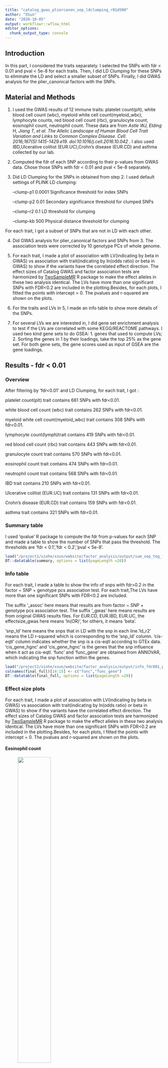 ```yaml
---
title: "catalog_gwas_pliercanon_sep_ldclumping_r01d500"
author: "XSun"
date: "2020-10-05"
output: workflowr::wflow_html
editor_options:
  chunk_output_type: console
---
```



## Introduction

In this part, I considered the traits separately. I selected the SNPs with fdr < 0.01 and pval < 5e-8 for each traits. Then, I did LD Clumping for these SNPs to eliminate the LD and select a smaller subset of SNPs. Finally, I did GWAS analysis for the plier_canonical factors with the SNPs.

## Material and Methods

1. I used the GWAS results of 12 immune traits: platelet count(plt), white blood cell count (wbc), myeloid white cell count(myeloid_wbc), lymphocyte counts, red blood cell count (rbc), granulocyte count, eosinophil count, neutrophil count. These data are from *Astle WJ, Elding H, Jiang T, et al. The Allelic Landscape of Human Blood Cell Trait Variation and Links to Common Complex Disease. Cell. 2016;167(5):1415-1429.e19. doi:10.1016/j.cell.2016.10.042* . I also used IBD,Ulcerative colitist (EUR.UC),Crohn's disease (EUR.CD) and asthma collected by our lab.

2. Computed the fdr of each SNP according to their p-values from GWAS data. Chose those SNPs with fdr < 0.01 and pval < 5e-8 separately. 

3. Did LD Clumping for the SNPs in obtained from step 2. I used default settings of PLINK LD clumping: 
      
     --clump-p1 0.0001            Significance threshold for index SNPs
     
     --clump-p2 0.01              Secondary significance threshold for clumped SNPs
 
     --clump-r2 0.1               LD threshold for clumping

     --clump-kb 500               Physical distance threshold for clumping

For each trait, I got a subset of SNPs that are not in LD with each other.

4. Did GWAS analysis for plier_canonical factors and SNPs from 3. The association tests were corrected by 10 genotype PCs of whole genome.

5. For each trait, I made a plot of association with LV(indicating by beta in GWAS) vs association with trait(indicating by ln(odds ratio) or beta in GWAS) to show if the variants have the correlated effect direction. The effect sizes of Catalog GWAS and factor association tests are harmonized by [TwoSampleMR](https://mrcieu.github.io/TwoSampleMR/articles/introduction.html) R package to make the effect alleles in these two analysis identical. The LVs have more than one significant SNPs with FDR<0.2 are included in the plotting.Besides, for each plots, I fitted the points with intercept = 0. The pvalues and r-squared are shown on the plots.

6. For the traits and LVs in 5, I made an info table to show more details of the SNPs. 

7. For several LVs we are interested in, I did gene set enrichment analysis to test if the LVs are correlated with some KEGG/REACTOME pathways. I used two kind gene sets to do GSEA: 1. genes that used to compute LVs; 2. Sorting the genes in 1 by their loadings, take the top 25% as the gene set. For both gene sets, the gene scores used as input of GSEA are the gene loadings.

## Results - fdr < 0.01

### Overview

After filtering by 'fdr<0.01' and LD Clumping, for each trait, I got :

platelet count(plt) trait contains  661  SNPs with fdr<0.01. 

white blood cell count (wbc) trait contains 262 SNPs with fdr<0.01. 

myeloid white cell count(myeloid_wbc) trait contains 308 SNPs with fdr<0.01. 

lymphocyte count(lymph)trait contains 419 SNPs with fdr<0.01. 

red blood cell count (rbc) trait contains 443 SNPs with fdr<0.01. 

granulocyte count trait contains 570 SNPs with fdr<0.01. 

eosinophil count trait contains  474 SNPs with fdr<0.01. 

neutrophil count trait contains 568 SNPs with fdr<0.01. 

IBD trait contains 210 SNPs with fdr<0.01. 

Ulcerative colitist (EUR.UC) trait contains 131 SNPs with fdr<0.01. 

Crohn's disease (EUR.CD) trait contains 159 SNPs with fdr<0.01. 

asthma trait contains 321 SNPs with fdr<0.01. 

### Summary table

I used 'qvalue' R package to compute the fdr from p-values for each SNP and made a table to show the number of SNPs that pass the threshold. The thresholds are 'fdr < 0.1','fdr < 0.2','pval < 5e-8'.

```r
load("/project2/xinhe/xsun/website/factor_analysis/output/sum_sep_tog_fdr_pliercanon_wgpc_ldcl_r01.rdata")
DT::datatable(summary, options = list(pageLength =20))
```



### Info table

For each trait, I made a table to show the info of snps with fdr>0.2 in the factor ~ SNP + genotype pcs association test. For each trait,The LVs have more than one significant SNPs with FDR<0.2 are included. 

The suffix '_assoc' here means that results are from factor ~ SNP + genotype pcs association test. The suffix '_gwas' here means results are from original GWAS results files. For EUR.CD, EUR.IBD, EUR.UC, the effectsize_gwas here means 'ln(OR)', for others, it means 'beta'. 

'snp_ld' here means the snps that in LD with the snp in each line.'ld_r2' means the LD r-squared which is corresponding to the 'snp_ld' column. 'cis-eqtl' column indicates whether the snp is a cis-eqtl according to GTEx data. 'cis_gene_hgnc' and 'cis_gene_hgnc' is the genes that the snp influence when it act as cis-eqtl. 'func' and 'func_gene' are obtained from ANNOVAR, which indicating the snp function within the genes.

```r
load("/project2/xinhe/xsun/website/factor_analysis/output/info_fdr001_pliercanon_ld_r01.rdata")
colnames(final_full)[14:15] <- c("func","func_gene")
DT::datatable(final_full, options = list(pageLength =20))
```


### Effect size plots

For each trait, I made a plot of association with LV(indicating by beta in GWAS) vs association with trait(indicating by ln(odds ratio) or beta in GWAS) to show if the variants have the correlated effect direction. The effect sizes of Catalog GWAS and factor association tests are harmonized by [TwoSampleMR](https://mrcieu.github.io/TwoSampleMR/articles/introduction.html) R package to make the effect alleles in these two analysis identical. The LVs have more than one significant SNPs with FDR<0.2 are included in the plotting.Besides, for each plots, I fitted the points with intercept = 0. The pvalues and r-squared are shown on the plots.

#### Eosinophil count 

<figure class="half">
    <img src="https://github.com/xsun1229/factor_analysis/raw/master/output/effectsize_lv125_eo_fdr001_r01.jpeg" width="50%">
</figure>

#### Crohn's disease (EUR.CD)

<figure class="half">
    <img src="https://github.com/xsun1229/factor_analysis/raw/master/output/effectsize_lv88_EUR.CD_fdr001_r01.jpeg" width="50%">
    <img src="https://github.com/xsun1229/factor_analysis/raw/master/output/effectsize_lv18_EUR.CD_fdr001_r01.jpeg" width="50%">
</figure>

#### IBD

<figure class="half">
    <img src="https://github.com/xsun1229/factor_analysis/raw/master/output/effectsize_lv88_EUR.IBD_fdr001_r01.jpeg" width="50%">
    <img src="https://github.com/xsun1229/factor_analysis/raw/master/output/effectsize_lv46_EUR.IBD_fdr001_r01.jpeg" width="50%">
</figure>

#### Ulcerative colitist (EUR.UC)

<figure class="half">
    <img src="https://github.com/xsun1229/factor_analysis/raw/master/output/effectsize_lv23_EUR.UC_fdr001_r01.jpeg" width="50%">
</figure>


#### granulocyte count

None of the LVs have >1 SNPs at FDR<0.2.


#### lymphocyte count

<figure class="half">
    <img src="https://github.com/xsun1229/factor_analysis/raw/master/output/effectsize_lv23_lymph_fdr001_r01.jpeg" width="50%">
    <img src="https://github.com/xsun1229/factor_analysis/raw/master/output/effectsize_lv37_lymph_fdr001_r01.jpeg" width="50%">
    <img src="https://github.com/xsun1229/factor_analysis/raw/master/output/effectsize_lv65_lymph_fdr001_r01.jpeg" width="50%">
    <img src="https://github.com/xsun1229/factor_analysis/raw/master/output/effectsize_lv78_lymph_fdr001_r01.jpeg" width="50%">
    <img src="https://github.com/xsun1229/factor_analysis/raw/master/output/effectsize_lv119_lymph_fdr001_r01.jpeg" width="50%">
    <img src="https://github.com/xsun1229/factor_analysis/raw/master/output/effectsize_lv123_lymph_fdr001_r01.jpeg" width="50%">
</figure>

#### myeloid white cell count(myeloid_wbc)

<figure class="half">
    <img src="https://github.com/xsun1229/factor_analysis/raw/master/output/effectsize_lv20_myeloid_wbc_fdr001_r01.jpeg" width="50%">
    <img src="https://github.com/xsun1229/factor_analysis/raw/master/output/effectsize_lv94_myeloid_wbc_fdr001_r01.jpeg" width="50%">
</figure>

#### neutrophil count

None of the LVs have >1 SNPs at FDR<0.2.

#### plt

None of the LVs have >1 SNPs at FDR<0.2.

#### rbc

<figure class="half">
    <img src="https://github.com/xsun1229/factor_analysis/raw/master/output/effectsize_lv1_rbc_fdr001_r01.jpeg" width="50%">
    <img src="https://github.com/xsun1229/factor_analysis/raw/master/output/effectsize_lv3_rbc_fdr001_r01.jpeg" width="50%">
    <img src="https://github.com/xsun1229/factor_analysis/raw/master/output/effectsize_lv20_rbc_fdr001_r01.jpeg" width="50%">
    <img src="https://github.com/xsun1229/factor_analysis/raw/master/output/effectsize_lv43_rbc_fdr001_r01.jpeg" width="50%">
    <img src="https://github.com/xsun1229/factor_analysis/raw/master/output/effectsize_lv59_rbc_fdr001_r01.jpeg" width="50%">
    <img src="https://github.com/xsun1229/factor_analysis/raw/master/output/effectsize_lv82_rbc_fdr001_r01.jpeg" width="50%">
    <img src="https://github.com/xsun1229/factor_analysis/raw/master/output/effectsize_lv118_rbc_fdr001_r01.jpeg" width="50%">
</figure>

#### asthma

<figure class="half">
    <img src="https://github.com/xsun1229/factor_analysis/raw/master/output/effectsize_lv36_ukb.allasthma_fdr001_r01.jpeg" width="50%">
    <img src="https://github.com/xsun1229/factor_analysis/raw/master/output/effectsize_lv101_ukb.allasthma_fdr001_r01.jpeg" width="50%">
</figure>

#### wbc

<figure class="half">
    <img src="https://github.com/xsun1229/factor_analysis/raw/master/output/effectsize_lv119_wbc_fdr001_r01.jpeg" width="50%">
</figure>


### QQ plots of the top factor-trait associations. 

For Crohn's disease (EUR.CD), IBD and Ulcerative colitist (EUR.UC), I made QQ plots of the top factor-trait associations. 


#### Crohn's disease (EUR.CD) -- LV88 has 4 SNPs with fdr<0.2

<figure class="half">
    <img src="https://github.com/xsun1229/factor_analysis/raw/master/output/qq_unif_lv88_CD_fdr_pliercanon_r01.jpeg" width="50%">
</figure>

#### IBD -- LV88 has 2 SNPs with fdr<0.2

<figure class="half">
    <img src="https://github.com/xsun1229/factor_analysis/raw/master/output/qq_unif_lv88_IBD_fdr_pliercanon_r01.jpeg" width="50%">
</figure>

#### IBD -- LV46 has 2 SNPs with fdr<0.2

<figure class="half">
    <img src="https://github.com/xsun1229/factor_analysis/raw/master/output/qq_unif_lv46_IBD_fdr_pliercanon_r01.jpeg" width="50%">
</figure>

#### Ulcerative colitist (EUR.UC) -- LV23 has 2 SNPs with fdr<0.2

<figure class="half">
    <img src="https://github.com/xsun1229/factor_analysis/raw/master/output/qq_unif_lv23_UC_fdr_pliercanon_r01.jpeg" width="50%">
</figure>


## Results - pval < 5e-8

### Overview

After filtering by 'fdr<0.01' and LD Clumping, for each trait, I got :

platelet count(plt) trait contains 712  SNPs with pval<5e-8. 

white blood cell count (wbc) trait contains 392 SNPs with pval<5e-8. 

myeloid white cell count(myeloid_wbc) trait contains 337 SNPs with pval<5e-8. 

lymphocyte count(lymph)trait contains 456 SNPs with pval<5e-8. 

red blood cell count (rbc) trait contains 487 SNPs with pval<5e-8. 

granulocyte count trait contains 326 SNPs with pval<5e-8. 

eosinophil count trait contains 512 SNPs with pval<5e-8. 

neutrophil count trait contains 333 SNPs with pval<5e-8. 

IBD trait contains 120 SNPs with pval<5e-8. 

Ulcerative colitist (EUR.UC) trait contains 75 SNPs with pval<5e-8. 

Crohn's disease (EUR.CD) trait contains 100 SNPs with pval<5e-8. 

asthma trait contains 191 SNPs with pval<5e-8. 

### Summary table

I used 'qvalue' R package to compute the fdr from p-values for each SNP and made a table to show the number of SNPs that pass the threshold. The thresholds are 'fdr < 0.1','fdr < 0.2','pval < 5e-8'.

```r
load("/project2/xinhe/xsun/website/factor_analysis/output/sum_sep_tog_pval_pliercanon_wgpc_ldcl_r01.rdata")
DT::datatable(summary, options = list(pageLength =20))
```

### Gene set enrichment analysis

For some promising trait-factor pairs (i.e. RBC-LV82, Asthma-LV36, LV40, LV68,  WBC-LV119, Lymphocyte-LV23, LV78), I did gene set enrichment with WebGestalt. I used two kind gene sets to do GSEA: 1. genes that used to compute LVs; 2. Sorting the genes in 1 by their loadings, take the top 25% as the gene set. For both gene sets, the gene scores used as input of GSEA are the gene loadings.


#### All genes

[RBC-LV82](http://www.webgestalt.org/results/1602615620/#)

The gene list contains 2643 genes, among the 2643 genes, 1951 genes are annotated to the selected functional categories, which are used for the enrichment analysis. 10 positive related categories and 6 negative related categories are identified as enriched categories and all are shown in this report.

[Asthma-LV36](http://www.webgestalt.org/results/1602622189/#)

The gene list contains 2416 genes, among the 2416 genes, 1767 genes are annotated to the selected functional categories, which are used for the enrichment analysis. 10 positive related categories and 10 negative related categories are identified as enriched categories and all are shown in this report.

[Asthma-LV40](http://www.webgestalt.org/results/1602622210/#)

The gene list contains 1653 genes, among the 1653 genes, 1203 genes are annotated to the selected functional categories, which are used for the enrichment analysis. 10 positive related categories and 10 negative related categories are identified as enriched categories and all are shown in this report.

[Asthma-LV68](http://www.webgestalt.org/results/1602623784/#)

The gene list contains 2406genes, among the 2406 genes, 1796 genes are annotated to the selected functional categories, which are used for the enrichment analysis. 10 positive related categories and 7 negative related categories are identified as enriched categories and all are shown in this report.

[WBC-LV119](http://www.webgestalt.org/results/1602622232/#)

The gene list contains 3024 genes, among the 3024 genes, 2208 genes are annotated to the selected functional categories, which are used for the enrichment analysis. 10 positive related categories and 4 negative related categories are identified as enriched categories and all are shown in this report.

[Lymphocyte-LV23](http://www.webgestalt.org/results/1602622172/#)

The gene list contains 2621 genes, among the 2621 genes, 1977 genes are annotated to the selected functional categories, which are used for the enrichment analysis. 10 positive related categories and 10 negative related categories are identified as enriched categories and all are shown in this report.

[Lymphocyte-LV78](http://www.webgestalt.org/results/1602615637/#)

The gene list contains 2901 genes, among the 2901 genes, 2200 genes are annotated to the selected functional categories, which are used for the enrichment analysis. 9 positive related categories and 10 negative related categories are identified as enriched categories and all are shown in this report.


#### Top 25% genes

[RBC-LV82](http://www.webgestalt.org/results/1602615629/#)

The gene list contains 661 genes, among the 661 genes, 498 genes are annotated to the selected functional categories, which are used for the enrichment analysis. 10 positive related categories and 10 negative related categories are identified as enriched categories and all are shown in this report.

[Asthma-LV36](http://www.webgestalt.org/results/1602622197/#)

The gene list contains 604 genes, among the 604 genes, 457 genes are annotated to the selected functional categories, which are used for the enrichment analysis. 10 positive related categories and 10 negative related categories are identified as enriched categories and all are shown in this report.

[Asthma-LV40](http://www.webgestalt.org/results/1602622216/#)

The gene list contains 413 genes, among the 413 genes, 301 genes are annotated to the selected functional categories, which are used for the enrichment analysis. 10 positive related categories and 10 negative related categories are identified as enriched categories and all are shown in this report.

[Asthma-LV68](http://www.webgestalt.org/results/1602623795/#)

The gene list contains 602 genes, among the 602 genes, 451 genes are annotated to the selected functional categories, which are used for the enrichment analysis. 10 positive related categories and 10 negative related categories are identified as enriched categories and all are shown in this report.

[WBC-LV119](http://www.webgestalt.org/results/1602622242/#)

The gene list contains 756 genes, among the 756 genes, 516 genes are annotated to the selected functional categories, which are used for the enrichment analysis. 10 positive related categories and 10 negative related categories are identified as enriched categories and all are shown in this report.

[Lymphocyte-LV23](http://www.webgestalt.org/results/1602622180/#)

The gene list contains 655 genes, among the 655 genes, 513 genes are annotated to the selected functional categories, which are used for the enrichment analysis. 10 positive related categories and 10 negative related categories are identified as enriched categories and all are shown in this report.

[Lymphocyte-LV78](http://www.webgestalt.org/results/1602615644/#)

The gene list contains 725 genes, among the 725 genes, 577 genes are annotated to the selected functional categories, which are used for the enrichment analysis. 10 positive related categories and 10 negative related categories are identified as enriched categories and all are shown in this report.


### Info table

For each trait, I made a table to show the info of snps with fdr>0.2 in the factor ~ SNP + genotype pcs association test. For each trait,The LVs have more than one significant SNPs with FDR<0.2 are included. 

The suffix '_assoc' here means that results are from factor ~ SNP + genotype pcs association test. The suffix '_gwas' here means results are from original GWAS results files. For EUR.CD, EUR.IBD, EUR.UC, the effectsize_gwas here means 'ln(OR)', for others, it means 'beta'. 

'snp_ld' here means the snps that in LD with the snp in each line.'ld_r2' means the LD r-squared which is corresponding to the 'snp_ld' column. 'cis-eqtl' column indicates whether the snp is a cis-eqtl according to GTEx data. 'cis_gene_hgnc' and 'cis_gene_hgnc' is the genes that the snp influence when it act as cis-eqtl. 'func' and 'func_gene' are obtained from ANNOVAR, which indicating the snp function within the genes.

```r
load("/project2/xinhe/xsun/website/factor_analysis/output/info_pval5e8_pliercanon_ld_r01.rdata")
DT::datatable(final_full, options = list(pageLength =20))
```

### Effect size plots

For each trait, I made a plot of association with LV(indicating by beta in GWAS) vs association with trait(indicating by ln(odds ratio) or beta in GWAS) to show if the variants have the correlated effect direction. The effect sizes of Catalog GWAS and factor association tests are harmonized by [TwoSampleMR](https://mrcieu.github.io/TwoSampleMR/articles/introduction.html) R package to make the effect alleles in these two analysis identical. The LVs have more than one significant SNPs with FDR<0.2 are included in the plotting.Besides, for each plots, I fitted the points with intercept = 0. The pvalues and r-squared are shown on the plots.

#### Eosinophil count 

<figure class="half">
    <img src="https://github.com/xsun1229/factor_analysis/raw/master/output/effectsize_lv63_eo_pval5e8_r01.jpeg" width="50%">
    <img src="https://github.com/xsun1229/factor_analysis/raw/master/output/effectsize_lv125_eo_pval5e8_r01.jpeg" width="50%">
</figure>

#### Crohn's disease (EUR.CD)

<figure class="half">
    <img src="https://github.com/xsun1229/factor_analysis/raw/master/output/effectsize_lv88_EUR.CD_pval5e8_r01.jpeg" width="50%">
    <img src="https://github.com/xsun1229/factor_analysis/raw/master/output/effectsize_lv18_EUR.CD_pval5e8_r01.jpeg" width="50%">
</figure>

#### IBD

<figure class="half">
    <img src="https://github.com/xsun1229/factor_analysis/raw/master/output/effectsize_lv88_EUR.IBD_pval5e8_r01.jpeg" width="50%">
    <img src="https://github.com/xsun1229/factor_analysis/raw/master/output/effectsize_lv98_EUR.IBD_pval5e8_r01.jpeg" width="50%">
</figure>

#### Ulcerative colitist (EUR.UC)

<figure class="half">
    <img src="https://github.com/xsun1229/factor_analysis/raw/master/output/effectsize_lv23_EUR.UC_pval5e8_r01.jpeg" width="50%">
    <img src="https://github.com/xsun1229/factor_analysis/raw/master/output/effectsize_lv24_EUR.UC_pval5e8_r01.jpeg" width="50%">
</figure>


#### granulocyte count

<figure class="half">
    <img src="https://github.com/xsun1229/factor_analysis/raw/master/output/effectsize_lv120_gran_pval5e8_r01.jpeg" width="50%">
</figure>


#### lymphocyte count

<figure class="half">
    <img src="https://github.com/xsun1229/factor_analysis/raw/master/output/effectsize_lv23_lymph_pval5e8_r01.jpeg" width="50%">
    <img src="https://github.com/xsun1229/factor_analysis/raw/master/output/effectsize_lv37_lymph_pval5e8_r01.jpeg" width="50%">
    <img src="https://github.com/xsun1229/factor_analysis/raw/master/output/effectsize_lv65_lymph_pval5e8_r01.jpeg" width="50%">
    <img src="https://github.com/xsun1229/factor_analysis/raw/master/output/effectsize_lv78_lymph_pval5e8_r01.jpeg" width="50%">
    <img src="https://github.com/xsun1229/factor_analysis/raw/master/output/effectsize_lv119_lymph_pval5e8_r01.jpeg" width="50%">
    <img src="https://github.com/xsun1229/factor_analysis/raw/master/output/effectsize_lv123_lymph_pval5e8_r01.jpeg" width="50%">
</figure>

#### myeloid white cell count(myeloid_wbc)

<figure class="half">
    <img src="https://github.com/xsun1229/factor_analysis/raw/master/output/effectsize_lv94_myeloid_wbc_pval5e8_r01.jpeg" width="50%">
    <img src="https://github.com/xsun1229/factor_analysis/raw/master/output/effectsize_lv119_myeloid_wbc_pval5e8_r01.jpeg" width="50%">
</figure>

#### neutrophil count

None of the LVs have >1 SNPs at FDR<0.2.

#### plt

None of the LVs have >1 SNPs at FDR<0.2.

#### rbc

<figure class="half">
    <img src="https://github.com/xsun1229/factor_analysis/raw/master/output/effectsize_lv3_rbc_pval5e8_r01.jpeg" width="50%">
    <img src="https://github.com/xsun1229/factor_analysis/raw/master/output/effectsize_lv20_rbc_pval5e8_r01.jpeg" width="50%">
    <img src="https://github.com/xsun1229/factor_analysis/raw/master/output/effectsize_lv70_rbc_pval5e8_r01.jpeg" width="50%">
    <img src="https://github.com/xsun1229/factor_analysis/raw/master/output/effectsize_lv59_rbc_pval5e8_r01.jpeg" width="50%">
    <img src="https://github.com/xsun1229/factor_analysis/raw/master/output/effectsize_lv82_rbc_pval5e8_r01.jpeg" width="50%">
    <img src="https://github.com/xsun1229/factor_analysis/raw/master/output/effectsize_lv118_rbc_pval5e8_r01.jpeg" width="50%">
</figure>

#### asthma

<figure class="half">
    <img src="https://github.com/xsun1229/factor_analysis/raw/master/output/effectsize_lv36_ukb.allasthma_pval5e8_r01.jpeg" width="50%">
    <img src="https://github.com/xsun1229/factor_analysis/raw/master/output/effectsize_lv40_ukb.allasthma_pval5e8_r01.jpeg" width="50%">
    <img src="https://github.com/xsun1229/factor_analysis/raw/master/output/effectsize_lv68_ukb.allasthma_pval5e8_r01.jpeg" width="50%">
</figure>

#### wbc

<figure class="half">
    <img src="https://github.com/xsun1229/factor_analysis/raw/master/output/effectsize_lv98_wbc_pval5e8_r01.jpeg" width="50%">
    <img src="https://github.com/xsun1229/factor_analysis/raw/master/output/effectsize_lv119_wbc_pval5e8_r01.jpeg" width="50%">
</figure>


### QQ plots of the top factor-trait associations. 

For Crohn's disease (EUR.CD), IBD and Ulcerative colitist (EUR.UC), I made QQ plots of the top factor-trait associations. 


#### Crohn's disease (EUR.CD) -- LV88 has 4 SNPs with fdr<0.2

<figure class="half">
    <img src="https://github.com/xsun1229/factor_analysis/raw/master/output/qq_unif_lv88_CD_pval_r01.jpeg" width="50%">
</figure>

#### IBD -- LV88 has 2 SNPs with fdr<0.2

<figure class="half">
    <img src="https://github.com/xsun1229/factor_analysis/raw/master/output/qq_unif_lv88_IBD_pval_r01.jpeg" width="50%">
</figure>

#### IBD -- LV98 has 2 SNPs with fdr<0.2

<figure class="half">
    <img src="https://github.com/xsun1229/factor_analysis/raw/master/output/qq_unif_lv98_IBD_pval_r01.jpeg" width="50%">
</figure>

#### Ulcerative colitist (EUR.UC) -- LV23 has 2 SNPs with fdr<0.2

<figure class="half">
    <img src="https://github.com/xsun1229/factor_analysis/raw/master/output/qq_unif_lv23_UC_pval_r01.jpeg" width="50%">
</figure>


#### Ulcerative colitist (EUR.UC) -- LV24 has 2 SNPs with fdr<0.2

<figure class="half">
    <img src="https://github.com/xsun1229/factor_analysis/raw/master/output/qq_unif_lv24_UC_pval_r01.jpeg" width="50%">
</figure>
